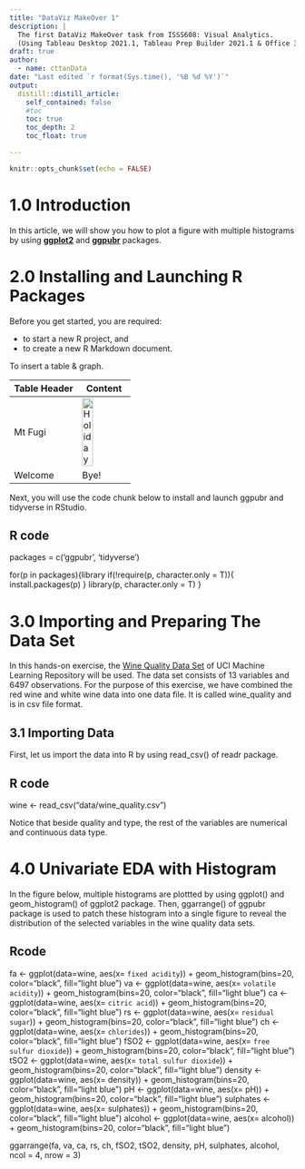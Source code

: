 ```yaml
---
title: "DataViz MakeOver 1"
description: |
  The first DataViz MakeOver task from ISSS608: Visual Analytics.
  (Using Tableau Desktop 2021.1, Tableau Prep Builder 2021.1 & Office 365 Excel)
draft: true
author:
  - name: cttanData
date: "Last edited `r format(Sys.time(), '%B %d %Y')`" 
output:
  distill::distill_article:
    self_contained: false
    #toc 
    toc: true
    toc_depth: 2 
    toc_float: true

---
```



```r
knitr::opts_chunk$set(echo = FALSE)
```


# 1.0 Introduction

In this article, we will show you how to plot a figure with multiple histograms by using [**ggplot2**](https://ggplot2.tidyverse.org) and [**ggpubr**](https://rpkgs.datanovia.com/ggpubr/) packages. 

# 2.0 Installing and Launching R Packages

Before you get started, you are required:

* to start a new R project, and 
* to create a new R Markdown document.

To insert a table & graph.

Table Header    | Content
--------------- | --------
Mt Fugi         | ![Holiday](image/IMG_5050.jpg){ width=50% }
Welcome         | Bye!

Next, you will use the code chunk below to install and launch ggpubr and tidyverse in RStudio.

## R code 
packages = c('ggpubr', 'tidyverse')

for(p in packages){library
  if(!require(p, character.only = T)){
    install.packages(p)
  }
  library(p, character.only = T)
}

# 3.0 Importing and Preparing The Data Set 

In this hands-on exercise, the [Wine Quality Data Set](https://archive.ics.uci.edu/ml/datasets/wine+quality) of UCI Machine Learning Repository will be used.  The data set consists of 13 variables and 6497 observations.  For the purpose of this exercise, we have combined the red wine and white wine data into one data file.  It is called wine_quality and is in csv file format.  


## 3.1 Importing Data

First, let us import the data into R by using read_csv() of readr package.  


## R code
wine <- read_csv("data/wine_quality.csv")


Notice that beside quality and type, the rest of the variables are numerical and continuous data type. 


# 4.0 Univariate EDA with Histogram

In the figure below, multiple histograms are plottted by using ggplot() and geom_histogram() of ggplot2 package.  Then, ggarrange() of ggpubr package is used to patch these histogram into a single figure to reveal the distribution of the selected variables in the wine quality data sets.  

## Rcode
fa <- ggplot(data=wine, aes(x= `fixed acidity`)) +
  geom_histogram(bins=20, color="black", fill="light blue")
va <- ggplot(data=wine, aes(x= `volatile acidity`)) +
  geom_histogram(bins=20, color="black", fill="light blue")
ca <- ggplot(data=wine, aes(x= `citric acid`)) +
  geom_histogram(bins=20, color="black", fill="light blue")
rs <- ggplot(data=wine, aes(x= `residual sugar`)) +
  geom_histogram(bins=20, color="black", fill="light blue")
ch <- ggplot(data=wine, aes(x= `chlorides`)) +
  geom_histogram(bins=20, color="black", fill="light blue")
fSO2 <- ggplot(data=wine, aes(x= `free sulfur dioxide`)) +
  geom_histogram(bins=20, color="black", fill="light blue")
tSO2 <- ggplot(data=wine, aes(x= `total sulfur dioxide`)) +
  geom_histogram(bins=20, color="black", fill="light blue")
density <- ggplot(data=wine, aes(x= density)) +
  geom_histogram(bins=20, color="black", fill="light blue")
pH <- ggplot(data=wine, aes(x= pH)) +
  geom_histogram(bins=20, color="black", fill="light blue")
sulphates <- ggplot(data=wine, aes(x= sulphates)) +
  geom_histogram(bins=20, color="black", fill="light blue")
alcohol <- ggplot(data=wine, aes(x= alcohol)) +
  geom_histogram(bins=20, color="black", fill="light blue")

ggarrange(fa, va, ca, rs, ch, fSO2, tSO2, density, pH, sulphates, alcohol, 
          ncol = 4, nrow = 3)



